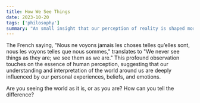 ```yaml
---
title: How We See Things
date: 2023-10-20
tags: ['philosophy']
summary: "An small insight that our perception of reality is shaped more by our internal states and biases than by the objective nature of things."
---
```


The French saying, "Nous ne voyons jamais les choses telles qu’elles sont, nous 
les voyons telles que nous sommes," translates to "We never see things as they are; 
we see them as we are." This profound observation touches on the essence of human perception, 
suggesting that our understanding and interpretation of the world around us are deeply influenced 
by our personal experiences, beliefs, and emotions.

Are you seeing the world as it is, or as you are? How can you tell the difference?